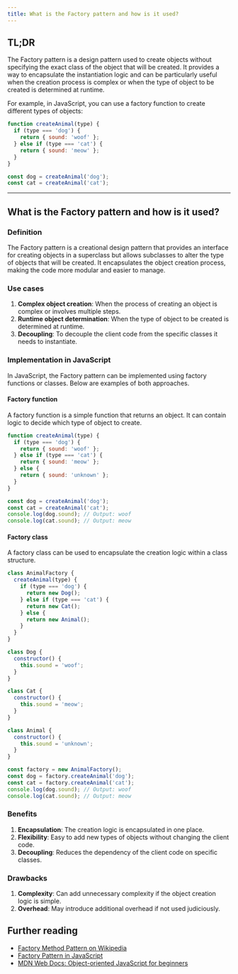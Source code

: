 ```yaml
---
title: What is the Factory pattern and how is it used?
---
```


## TL;DR

The Factory pattern is a design pattern used to create objects without specifying the exact class of the object that will be created. It provides a way to encapsulate the instantiation logic and can be particularly useful when the creation process is complex or when the type of object to be created is determined at runtime.

For example, in JavaScript, you can use a factory function to create different types of objects:

```js live
function createAnimal(type) {
  if (type === 'dog') {
    return { sound: 'woof' };
  } else if (type === 'cat') {
    return { sound: 'meow' };
  }
}

const dog = createAnimal('dog');
const cat = createAnimal('cat');
```

---

## What is the Factory pattern and how is it used?

### Definition

The Factory pattern is a creational design pattern that provides an interface for creating objects in a superclass but allows subclasses to alter the type of objects that will be created. It encapsulates the object creation process, making the code more modular and easier to manage.

### Use cases

1. **Complex object creation**: When the process of creating an object is complex or involves multiple steps.
2. **Runtime object determination**: When the type of object to be created is determined at runtime.
3. **Decoupling**: To decouple the client code from the specific classes it needs to instantiate.

### Implementation in JavaScript

In JavaScript, the Factory pattern can be implemented using factory functions or classes. Below are examples of both approaches.

#### Factory function

A factory function is a simple function that returns an object. It can contain logic to decide which type of object to create.

```js live
function createAnimal(type) {
  if (type === 'dog') {
    return { sound: 'woof' };
  } else if (type === 'cat') {
    return { sound: 'meow' };
  } else {
    return { sound: 'unknown' };
  }
}

const dog = createAnimal('dog');
const cat = createAnimal('cat');
console.log(dog.sound); // Output: woof
console.log(cat.sound); // Output: meow
```

#### Factory class

A factory class can be used to encapsulate the creation logic within a class structure.

```js live
class AnimalFactory {
  createAnimal(type) {
    if (type === 'dog') {
      return new Dog();
    } else if (type === 'cat') {
      return new Cat();
    } else {
      return new Animal();
    }
  }
}

class Dog {
  constructor() {
    this.sound = 'woof';
  }
}

class Cat {
  constructor() {
    this.sound = 'meow';
  }
}

class Animal {
  constructor() {
    this.sound = 'unknown';
  }
}

const factory = new AnimalFactory();
const dog = factory.createAnimal('dog');
const cat = factory.createAnimal('cat');
console.log(dog.sound); // Output: woof
console.log(cat.sound); // Output: meow
```

### Benefits

1. **Encapsulation**: The creation logic is encapsulated in one place.
2. **Flexibility**: Easy to add new types of objects without changing the client code.
3. **Decoupling**: Reduces the dependency of the client code on specific classes.

### Drawbacks

1. **Complexity**: Can add unnecessary complexity if the object creation logic is simple.
2. **Overhead**: May introduce additional overhead if not used judiciously.

## Further reading

- [Factory Method Pattern on Wikipedia](https://en.wikipedia.org/wiki/Factory_method_pattern)
- [Factory Pattern in JavaScript](https://www.dofactory.com/javascript/design-patterns/factory)
- [MDN Web Docs: Object-oriented JavaScript for beginners](https://developer.mozilla.org/en-US/docs/Learn/JavaScript/Objects/Object-oriented_JS)
